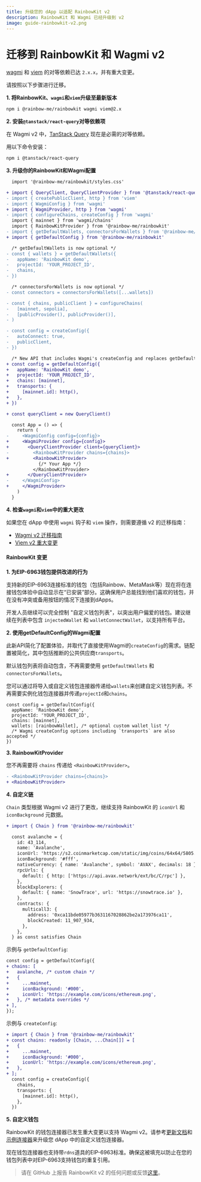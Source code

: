 ```yaml
---
title: 升级您的 dApp 以适配 RainbowKit v2
description: RainbowKit 和 Wagmi 已经升级到 v2
image: guide-rainbowkit-v2.png
---
```


# 迁移到 RainbowKit 和 Wagmi v2

[wagmi](https://wagmi.sh) 和 [viem](https://viem.sh) 的对等依赖已达 `2.x.x`，并有重大变更。

请按照以下步骤进行迁移。

**1. 将RainbowKit、`wagmi`和`viem`升级至最新版本**

```bash
npm i @rainbow-me/rainbowkit wagmi viem@2.x
```

**2. 安装`@tanstack/react-query`对等依赖项**

在 Wagmi v2 中，[TanStack Query](https://tanstack.com/query/v5/docs/react/overview) 现在是必需的对等依赖。

用以下命令安装：

```bash
npm i @tanstack/react-query
```

**3. 升级你的RainbowKit和Wagmi配置**

```diff
  import '@rainbow-me/rainbowkit/styles.css'

+ import { QueryClient, QueryClientProvider } from '@tanstack/react-query'
- import { createPublicClient, http } from 'viem'
- import { WagmiConfig } from 'wagmi'
+ import { WagmiProvider, http } from 'wagmi'
- import { configureChains, createConfig } from 'wagmi'
  import { mainnet } from 'wagmi/chains'
  import { RainbowKitProvider } from '@rainbow-me/rainbowkit'
- import { getDefaultWallets, connectorsForWallets } from '@rainbow-me/rainbowkit'
+ import { getDefaultConfig } from '@rainbow-me/rainbowkit'

  /* getDefaultWallets is now optional */
- const { wallets } = getDefaultWallets({
-   appName: 'RainbowKit demo',
-   projectId: 'YOUR_PROJECT_ID',
-   chains,
- })

  /* connectorsForWallets is now optional */
- const connectors = connectorsForWallets([...wallets])

- const { chains, publicClient } = configureChains( 
-   [mainnet, sepolia], 
-   [publicProvider(), publicProvider()],
- )

- const config = createConfig({
-   autoConnect: true,
-   publicClient,
- })

  /* New API that includes Wagmi's createConfig and replaces getDefaultWallets and connectorsForWallets */
+ const config = getDefaultConfig({
+   appName: 'RainbowKit demo',
+   projectId: 'YOUR_PROJECT_ID',
+   chains: [mainnet],
+   transports: {
+     [mainnet.id]: http(),
+   },
+ })

+ const queryClient = new QueryClient()

  const App = () => {
    return (
-     <WagmiConfig config={config}>
+     <WagmiProvider config={config}>
+       <QueryClientProvider client={queryClient}>
-         <RainbowKitProvider chains={chains}>
+         <RainbowKitProvider>
            {/* Your App */}
          </RainbowKitProvider>
+       </QueryClientProvider>
-     </WagmiConfig>
+     </WagmiProvider>
    )
  }
```

**4. 检查`wagmi`和`viem`中的重大更改**

如果您在 dApp 中使用 `wagmi` 钩子和 `viem` 操作，则需要遵循 v2 的迁移指南：

- [Wagmi v2 迁移指南](https://wagmi.sh/react/guides/migrate-from-v1-to-v2)
- [Viem v2 重大变更](https://viem.sh/docs/migration-guide.html#_2-x-x-breaking-changes)

#### RainbowKit 变更

**1. 为EIP-6963钱包提供改进的行为**

支持新的EIP-6963连接标准的钱包（包括Rainbow、MetaMask等）现在将在连接钱包体验中自动显示在“已安装”部分。这确保用户总能找到他们喜欢的钱包，并在没有冲突或备用按钮的情况下连接到dApps。

开发人员继续可以完全控制 "自定义钱包列表"，以突出用户偏爱的钱包。建议继续在列表中包含 `injectedWallet` 和 `walletConnectWallet`，以支持所有平台。

**2. 使用getDefaultConfig的Wagmi配置**

此新API简化了配置体验，并取代了直接使用Wagmi的`createConfig`的需求。链配置被简化，其中包括推断的公共供应商`transports`。

默认钱包列表将自动包含，不再需要使用 `getDefaultWallets` 和 `connectorsForWallets`。

您可以通过将导入或自定义钱包连接器传递给`wallets`来创建自定义钱包列表。不再需要实例化钱包连接器并传递`projectId`和`chains`。

```
const config = getDefaultConfig({
  appName: 'RainbowKit demo',
  projectId: 'YOUR_PROJECT_ID',
  chains: [mainnet],
  wallets: [rainbowWallet], /* optional custom wallet list */
  /* Wagmi createConfig options including `transports` are also accepted */
})
```

**3. RainbowKitProvider**

您不再需要将 `chains` 传递给 `<RainbowKitProvider>`。

```diff
- <RainbowKitProvider chains={chains}>
+ <RainbowKitProvider>
```

**4. 自定义链**

`Chain` 类型根据 Wagmi v2 进行了更改，继续支持 RainbowKit 的 `iconUrl` 和 `iconBackground` 元数据。

```diff
+ import { Chain } from '@rainbow-me/rainbowkit'

  const avalanche = {
    id: 43_114,
    name: 'Avalanche',
    iconUrl: 'https://s2.coinmarketcap.com/static/img/coins/64x64/5805.png',
    iconBackground: '#fff',
    nativeCurrency: { name: 'Avalanche', symbol: 'AVAX', decimals: 18 },
    rpcUrls: {
      default: { http: ['https://api.avax.network/ext/bc/C/rpc'] },
    },
    blockExplorers: {
      default: { name: 'SnowTrace', url: 'https://snowtrace.io' },
    },
    contracts: {
      multicall3: {
        address: '0xca11bde05977b3631167028862be2a173976ca11',
        blockCreated: 11_907_934,
      },
    },
  } as const satisfies Chain
```

示例与 `getDefaultConfig`:

```diff
const config = getDefaultConfig({
+ chains: [
+   avalanche, /* custom chain */
+   {
+     ...mainnet,
+     iconBackground: '#000',
+     iconUrl: 'https://example.com/icons/ethereum.png',
+   }, /* metadata overrides */
+ ],
});
```

示例与 `createConfig`:

```diff
+ import { Chain } from '@rainbow-me/rainbowkit'
+ const chains: readonly [Chain, ...Chain[]] = [
+   {
+     ...mainnet,
+     iconBackground: '#000',
+     iconUrl: 'https://example.com/icons/ethereum.png',
+   },
+ ];
  const config = createConfig({
    chains,
    transports: {
      [mainnet.id]: http(),
    },
  })
```

**5. 自定义钱包**

RainbowKit 的钱包连接器已发生重大变更以支持 Wagmi v2。请参考[更新文档](https://www.rainbowkit.com/docs/custom-wallets)和[示例连接器](https://github.com/rainbow-me/rainbowkit/tree/main/packages/rainbowkit/src/wallets/walletConnectors/rainbowWallet/rainbowWallet.ts)来升级您 dApp 中的自定义钱包连接器。

现在钱包连接器也支持带`rdns`道具的EIP-6963标准。确保这被填充以防止在您的钱包列表中对EIP-6963支持钱包的重复引用。

> 请在 GitHub 上报告 RainbowKit v2 的任何问题或反馈[这里](https://github.com/rainbow-me/rainbowkit/issues/new/choose)。
